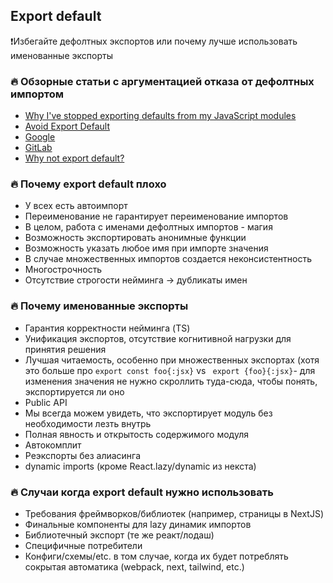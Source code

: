 ## Export default

❗Избегайте дефолтных экспортов или почему лучше использовать именованные экспорты

### 🔥 Обзорные статьи с аргументацией отказа от дефолтных импортом
* [Why I've stopped exporting defaults from my JavaScript modules](https://humanwhocodes.com/blog/2019/01/stop-using-default-exports-javascript-module/)
* [Avoid Export Default](https://basarat.gitbook.io/typescript/main-1/defaultisbad)
* [Google](https://google.github.io/styleguide/jsguide.html#es-module-exports)
* [GitLab](https://docs.gitlab.com/ee/development/fe_guide/style/javascript.html#es-module-syntax)
* [Why not export default?](https://t.me/why_not_export_default)


### 🔥 Почему export default плохо
* У всех есть автоимпорт
* Переименование не гарантирует переименование импортов
* В целом, работа с именами дефолтных импортов - магия
* Возможность экспортировать анонимные функции
* Возможность указать любое имя при импорте значения
* В случае множественных импортов создается неконсистентность
* Многострочность
* Отсутствие строгости нейминга -> дубликаты имен

### 🔥 Почему именованные экспорты
* Гарантия корректности нейминга (TS)
* Унификация экспортов, отсутствие когнитивной нагрузки для принятия решения
* Лучшая читаемость, особенно при множественных экспортах (хотя это больше про `export const foo{:jsx}` vs  ` export {foo}{:jsx}`- для изменения значения не нужно скроллить туда-сюда, чтобы понять, экспортируется ли оно
* Public API
* Мы всегда можем увидеть, что экспортирует модуль без необходимости лезть внутрь
* Полная явность и открытость содержимого модуля
* Автокомплит
* Реэкспорты без алиасинга
* dynamic imports (кроме React.lazy/dynamic из некста)

### 🔥 Случаи когда export default нужно использовать
* Требования фреймворков/библиотек (например, страницы в NextJS)
* Финальные компоненты для lazy динамик импортов
* Библиотечный экспорт (те же реакт/лодаш)
* Специфичные потребители
* Конфиги/схемы/etc. в том случае, когда их будет потреблять сокрытая автоматика (webpack, next, tailwind, etc.)



